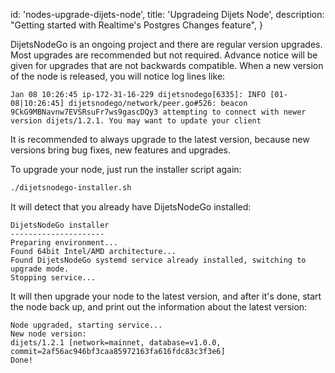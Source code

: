 
  id: 'nodes-upgrade-dijets-node',
  title: 'Upgradeing Dijets Node',
  description: "Getting started with Realtime's Postgres Changes feature",
}

DijetsNodeGo is an ongoing project and there are regular version upgrades. Most
upgrades are recommended but not required. Advance notice will be given for
upgrades that are not backwards compatible. When a new version of the node is
released, you will notice log lines like:

```text
Jan 08 10:26:45 ip-172-31-16-229 dijetsnodego[6335]: INFO [01-08|10:26:45] dijetsnodego/network/peer.go#526: beacon 9CkG9MBNavnw7EVSRsuFr7ws9gascDQy3 attempting to connect with newer version dijets/1.2.1. You may want to update your client
```

It is recommended to always upgrade to the latest version, because new versions
bring bug fixes, new features and upgrades.

To upgrade your node, just run the installer script again:

```bash
./dijetsnodego-installer.sh
```

It will detect that you already have DijetsNodeGo installed:

```text
DijetsNodeGo installer
---------------------
Preparing environment...
Found 64bit Intel/AMD architecture...
Found DijetsNodeGo systemd service already installed, switching to upgrade mode.
Stopping service...
```

It will then upgrade your node to the latest version, and after it's done, start
the node back up, and print out the information about the latest version:

```text
Node upgraded, starting service...
New node version:
dijets/1.2.1 [network=mainnet, database=v1.0.0, commit=2af56ac946bf3caa85972163fa616fdc83c3f3e6]
Done!
```



